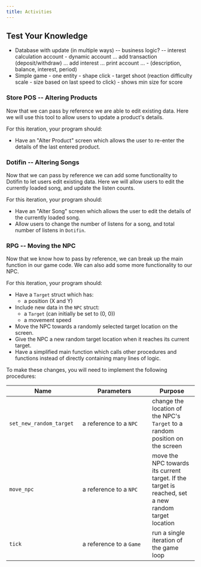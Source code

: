```yaml
---
title: Activities
---
```



## Test Your Knowledge

- Database with update (in multiple ways) -- business logic? -- interest calculation account - dynamic account ... add transaction (deposit/withdraw) ... add interest ... print account ...  - (description, balance, interest, period)
- Simple game - one entity - shape click - target shoot (reaction difficulty scale - size based on last speed to click) - shows min size for score

### Store POS -- Altering Products

<div class="not-content">
  <YouTube id="gaENQy7QFBc" params="fs=1&modestbranding=1&rel=0&autoplay=1"/>
</div>

Now that we can pass by reference we are able to edit existing data. Here we will use this tool to allow users to update a product's details.

For this iteration, your program should:

- Have an "Alter Product" screen which allows the user to re-enter the details of the last entered product.

### Dotifin -- Altering Songs

<div class="not-content">
  <YouTube id="E9rxNCU_Etc" params="fs=1&modestbranding=1&rel=0&autoplay=1"/>
</div>

Now that we can pass by reference we can add some functionality to Dotifin to let users edit existing data. Here we will allow users to edit the currently loaded song, and update the listen counts.

For this iteration, your program should:

- Have an "Alter Song" screen which allows the user to edit the details of the currently loaded song.
- Allow users to change the number of listens for a song, and total number of listens in `Dotifin`.

### RPG -- Moving the NPC

<div class="not-content">
  <YouTube id="1xUip_MlD5g" params="fs=1&modestbranding=1&rel=0&autoplay=1"/>
</div>

Now that we know how to pass by reference, we can break up the main function in our game code. We can also add some more functionality to our NPC.

For this iteration, your program should:

- Have a `Target` struct which has:
  - a position (X and Y)
- Include new data in the `NPC` struct:
  - a `Target` (can initially be set to (0, 0))
  - a movement speed
- Move the NPC towards a randomly selected target location on the screen.
- Give the NPC a new random target location when it reaches its current target.
- Have a simplified main function which calls other procedures and functions instead of directly containing many lines of logic.

To make these changes, you will need to implement the following procedures:

| <div style='width:180px'>Name</div> | <div style='width:170px'>Parameters</div> | Purpose |
|------|------------|---------|
| `set_new_random_target` | a reference to a `NPC` | change the location of the NPC's `Target` to a random position on the screen |
| `move_npc` | a reference to a `NPC` | move the NPC towards its current target. If the target is reached, set a new random target location |
| `tick` | a reference to a `Game` | run a single iteration of the game loop |
